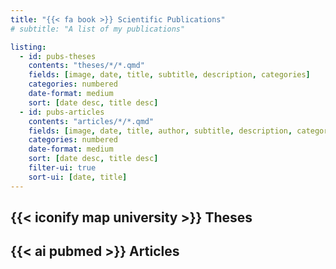 ```yaml
---
title: "{{< fa book >}} Scientific Publications"
# subtitle: "A list of my publications"

listing:
  - id: pubs-theses
    contents: "theses/*/*.qmd"
    fields: [image, date, title, subtitle, description, categories]
    categories: numbered
    date-format: medium
    sort: [date desc, title desc]
  - id: pubs-articles
    contents: "articles/*/*.qmd"
    fields: [image, date, title, author, subtitle, description, categories]
    categories: numbered
    date-format: medium
    sort: [date desc, title desc]
    filter-ui: true
    sort-ui: [date, title]
---
```


## {{< iconify map university >}} Theses

:::{#pubs-theses}
:::

## {{< ai pubmed >}} Articles

:::{#pubs-articles}
:::